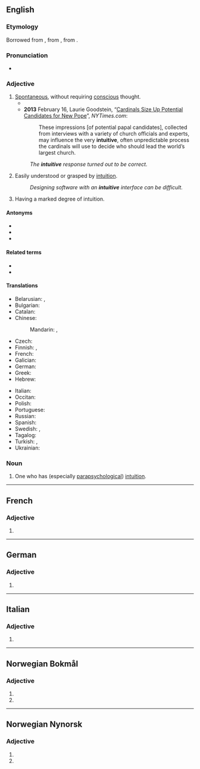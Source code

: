 ==English==

===Etymology===
Borrowed from {{bor|en|frm|intuitif}}, from {{der|en|ML.|intuitivus}}, from {{der|en|la|intueri}}.

===Pronunciation===
* {{IPA|en|/ɪnˈtjuːɪtɪv/}}

===Adjective===
{{en-adj}}

# [[spontaneous|Spontaneous]], without requiring [[conscious]] thought.
#* {{quote-journal|en|date=2012-01
|author=Steven Sloman
|title=The Battle Between Intuition and Deliberation
|volume=100|issue=1|page=74
|magazine=[[w:American Scientist|American Scientist]]
|url=http://www.americanscientist.org/bookshelf/pub/the-battle-between-intuition-and-deliberation
|passage=Libertarian paternalism is the view that, because the way options are presented to citizens affects what they choose, society should present options in a way that “nudges” our '''intuitive''' selves to make choices that are more consistent with what our more deliberative selves would have chosen if they were in control.}}
#* '''2013''' February 16, Laurie Goodstein, “[http://www.nytimes.com/2013/02/17/world/europe/cardinals-start-subtle-process-of-pope-choice.html?pagewanted=all Cardinals Size Up Potential Candidates for New Pope]”, ''NYTimes.com'':
#*: These impressions [of potential papal candidates], collected from interviews with a variety of church officials and experts, may influence the very '''intuitive''', often unpredictable process the cardinals will use to decide who should lead the world’s largest church.
#: ''The '''intuitive''' response turned out to be correct.''
# Easily understood or grasped by [[intuition]].
#: ''Designing software with an '''intuitive''' interface can be difficult.''
# Having a marked degree of intuition.

====Antonyms====
* {{l|en|unintuitive}}
* {{l|en|nonintuitive}}
* {{l|en|counterintuitive}}

====Related terms====
* {{l|en|intuition}}
* {{l|en|intuit}}

====Translations====
{{trans-top|automatic, without requiring conscious thought}}
* Belarusian: {{t|be|інтуіты́ўны}}, {{t|be|інтуіцы́йны}}
* Bulgarian: {{t+|bg|интуитивен}}
* Catalan: {{t|ca|intuïtiu}}
* Chinese:
*: Mandarin: {{t+|cmn|直覺|alt=直覺的}}, {{t+|cmn|直觉|tr=zhíjué de|alt=直觉的}}
* Czech: {{t|cs|intuitivní}}
* Finnish: {{t+|fi|intuitiivinen}}, {{t|fi|vaistonvarainen}}
* French: {{t+|fr|intuitif}}
* Galician: {{t|gl|intuitivo|m}}
* German: {{t+|de|intuitiv}}
* Greek: {{t+|el|διαισθητικός}}
* Hebrew: {{t|he|אינטואיטיבי}}
{{trans-mid}}
* Italian: {{t+|it|intuitivo}}
* Occitan: {{t|oc|intuïtiu}}
* Polish: {{t+|pl|intuicyjny}}
* Portuguese: {{t+|pt|intuitivo}}
* Russian: {{t+|ru|интуити́вный}}
* Spanish: {{t+|es|intuitivo}}
* Swedish: {{t+|sv|intuitiv}}, {{t|sv|reflexmässig}}
* Tagalog: {{t|tl|loob-alamin}}
* Turkish: {{t+|tr|sezgili}}, {{t+|tr|sezgisel}}
* Ukrainian: {{t|uk|інтуїти́вний}}
{{trans-bottom}}

===Noun===
{{en-noun}}

# One who has (especially [[parapsychological]]) [[intuition]].

----

==French==

===Adjective===
{{head|fr|adjective form}}

# {{inflection of|fr|intuitif||f|s}}

----

==German==

===Adjective===
{{head|de|adjective form}}

# {{inflection of|de|intuitiv||str//mix|nom//acc|f|s|;|str|nom//acc|p|;|wk|nom|all-gender|s|;|wk|acc|f//n|s}}

----

==Italian==

===Adjective===
{{it-adj-form|f-p}}

# {{it-adj form of|intuitivo|f|pl}}

----

==Norwegian Bokmål==

===Adjective===
{{nb-adj-form}}

# {{inflection of|nb|intuitiv||def|s}}
# {{inflection of|nb|intuitiv||p}}

----

==Norwegian Nynorsk==

===Adjective===
{{nn-adj-form}}

# {{inflection of|nn|intuitiv||def|s}}
# {{inflection of|nn|intuitiv||p}}